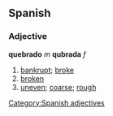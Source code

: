 == Spanish == 
=== Adjective === 
'''quebrado''' ''m'' '''qubrada''' ''f'' 
# [[bankrupt]]; [[broke]]
# [[broken]]
# [[uneven]]; [[coarse]]; [[rough]]
[[Category:Spanish adjectives]]